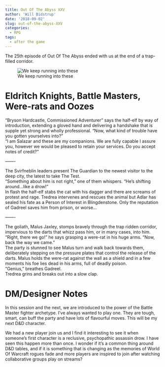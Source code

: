 ```yaml
---
title: Out Of The Abyss XXV
author: 'Will Bidstrup'
date: '2018-09-02'
slug: out-of-the-abyss-XXV
categories:
  - RPG
tags:
  - after the game
---
```


The 25th episode of Out Of The Abyss ended with us at the end of a trap-filled corridor.

![We keep running into these](/images/oota/ooze.jpg) 



# Eldritch Knights, Battle Masters, Were-rats and Oozes

“Bryson Hardcastle, Commissioned Adventurer” says the half-elf by way of introduction, extending a gloved hand and delivering a handshake that is supple yet strong and wholly professional. “Now, what kind of trouble have you gotten yourselves into?”  
“I am Salazar and these are my companions. We are fully capable I assure you, however we would be pleased to retain your services. Do you accept notes of credit?”

——-

The Svirfneblin leaders present The Guardian to the newest visitor to the deep city, the latest to take The Test.  
“Something about him is not right,” one of them whispers. “He’s shifting around…like a drow!”  
In flash the half-elf stabs the cat with his dagger and there are screams of protest and rage. Tredrea intervenes and rescues the animal but Adlar has sealed his fate as a Person of Interest in Blingdenstone. Only the reputation of Gadreel saves him from prison, or worse…  

——-

The goliath, Malus Jaxley, stomps bravely through the trap ridden corridor, impervious to the darts that whizz pass him, or in many cases, into him. 
“Right, there we go!” he says grasping a were-rat in his huge arms. “Now, back the way we came.”  
The party is stunned to see Malus turn and walk back towards them, deliberately stepping on the pressure plates that control the release of the darts. Malus holds the were-rat against the wall as a shield and in a few moments his foe lies dead in his arms, full of deadly poison.   
“Genius,” breathes Gadreel.  
Tredrea grins and breaks out into a slow clap.  


# DM/Designer Notes

In this session and the next, we are introduced to the power of the Battle Master fighter archetype. I’ve always wanted to play one. They are tough, smart, can buff the party and have lots of flavourful moves. This will be my next D&D character.  

We had a new player join us and I find it interesting to see it when someone’s first character is a reclusive, psychopathic assassin drow. I have seen this happen more than once. I wonder if it’s a common thing around D&D tables, and if it is something that is changing as the memories of World Of Warcraft rogues fade and more players are inspired to join after watching collaborative groups play on streams?  
